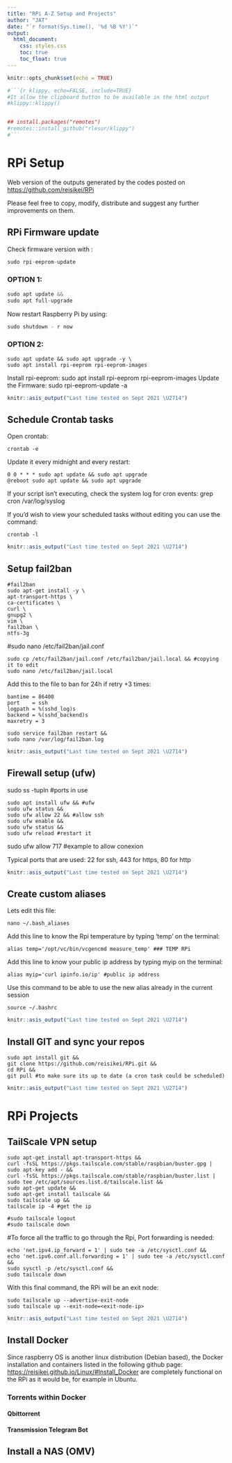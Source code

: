 ```yaml
---
title: "RPi A-Z Setup and Projects"
author: "JAT"
date: "`r format(Sys.time(), '%d %B %Y')`"
output:
  html_document:
    css: styles.css
    toc: true
    toc_float: true
---
```



```r
knitr::opts_chunk$set(echo = TRUE)
```

```r

#```{r klippy, echo=FALSE, include=TRUE}
#It allow the clipboard button to be available in the html output
#klippy::klippy()


## install.packages("remotes")
#remotes::install_github("rlesur/klippy")
#```

```



# RPi Setup

Web version of the outputs generated by the codes posted on <https://github.com/reisikei/RPi>

Please feel free to copy, modify, distribute and suggest any further improvements on them.

## RPi Firmware update

Check firmware version with :

  ```javascript
  sudo rpi-eeprom-update
   ```
   
### OPTION 1:

 ```javascript
sudo apt update &&
sudo apt full-upgrade
```

Now restart Raspberry Pi by using:

 ```javascript 
sudo shutdown - r now
 ```
 
### OPTION 2:
``` 
sudo apt update && sudo apt upgrade -y \
sudo apt install rpi-eeprom rpi-eeprom-images
```    
Install rpi-eeprom:  sudo apt install rpi-eeprom rpi-eeprom-images
Update the Firmware: sudo rpi-eeprom-update -a

```r
knitr::asis_output("Last time tested on Sept 2021 \U2714")
```


## Schedule Crontab tasks

Open crontab:

```
crontab -e
```

Update it every midnight and every restart:

```
0 0 * * * sudo apt update && sudo apt upgrade
@reboot sudo apt update && sudo apt upgrade
```

If your script isn't executing, check the system log for cron events:
grep cron /var/log/syslog

If you'd wish to view your scheduled tasks without editing you can use the command:

```
crontab -l 
```

```r
knitr::asis_output("Last time tested on Sept 2021 \U2714")
```


## Setup fail2ban
 
 ```
 #fail2ban
sudo apt-get install -y \
apt-transport-https \
ca-certificates \
curl \
gnupg2 \
vim \
fail2ban \
ntfs-3g
```

#sudo nano /etc/fail2ban/jail.conf
```
sudo cp /etc/fail2ban/jail.conf /etc/fail2ban/jail.local && #copying it to edit
sudo nano /etc/fail2ban/jail.local
```

Add this to the file to ban for 24h if retry +3 times:

```
bantime = 86400
port    = ssh
logpath = %(sshd_log)s
backend = %(sshd_backend)s
maxretry = 3
```

```
sudo service fail2ban restart &&
sudo nano /var/log/fail2ban.log
 ```
 
 ```r
knitr::asis_output("Last time tested on Sept 2021 \U2714")
```
 
 
 
 
## Firewall setup (ufw)
 
sudo ss -tupln #ports in use

```
sudo apt install ufw && #ufw
sudo ufw status &&
sudo ufw allow 22 && #allow ssh
sudo ufw enable &&
sudo ufw status &&
sudo ufw reload #restart it
```

sudo ufw allow 717 #example to allow conexion

Typical ports that are used: 22 for ssh, 443 for https, 80 for http

```r
knitr::asis_output("Last time tested on Sept 2021 \U2714")
```

## Create custom aliases 
 
Lets edit this file:

```
nano ~/.bash_aliases
```

Add this line to know the Rpi temperature by typing 'temp' on the terminal:
```
alias temp='/opt/vc/bin/vcgencmd measure_temp' ### TEMP RPi
```

Add this line to know your public ip address by typing myip on the terminal:
```
alias myip='curl ipinfo.io/ip' #public ip address
```
Use this command to be able to use the new alias already in the current session
```
source ~/.bashrc
```

```r
knitr::asis_output("Last time tested on Sept 2021 \U2714")
```

## Install GIT and sync your repos
 
 ```
 sudo apt install git &&
 git clone https://github.com/reisikei/RPi.git &&
 cd RPi &&
 git pull #to make sure its up to date (a cron task could be scheduled)
```

```r
knitr::asis_output("Last time tested on Sept 2021 \U2714")
```




# RPi Projects

## TailScale VPN setup

```
sudo apt-get install apt-transport-https &&
curl -fsSL https://pkgs.tailscale.com/stable/raspbian/buster.gpg | sudo apt-key add - &&
curl -fsSL https://pkgs.tailscale.com/stable/raspbian/buster.list | sudo tee /etc/apt/sources.list.d/tailscale.list &&
sudo apt-get update &&
sudo apt-get install tailscale &&
sudo tailscale up &&
tailscale ip -4 #get the ip 

#sudo tailscale logout
#sudo tailscale down
 ```
 
#To force all the traffic to go through the Rpi, Port forwarding is needed:

```
echo 'net.ipv4.ip_forward = 1' | sudo tee -a /etc/sysctl.conf &&
echo 'net.ipv6.conf.all.forwarding = 1' | sudo tee -a /etc/sysctl.conf &&
sudo sysctl -p /etc/sysctl.conf &&
sudo tailscale down
```

With this final command, the RPi will be an exit node:

```
sudo tailscale up --advertise-exit-node
sudo tailscale up --exit-node=<exit-node-ip>
```

```r
knitr::asis_output("Last time tested on Sept 2021 \U2714")
```

## Install Docker

Since raspberry OS is another linux distribution (Debian based), the Docker installation and containers listed in the following github page:
<https://reisikei.github.io/Linux/#Install_Docker> are completely functional on the RPi as it would be, for example in Ubuntu.

### Torrents within Docker

#### Qbittorrent

#### Transmission Telegram Bot

## Install a NAS (OMV)